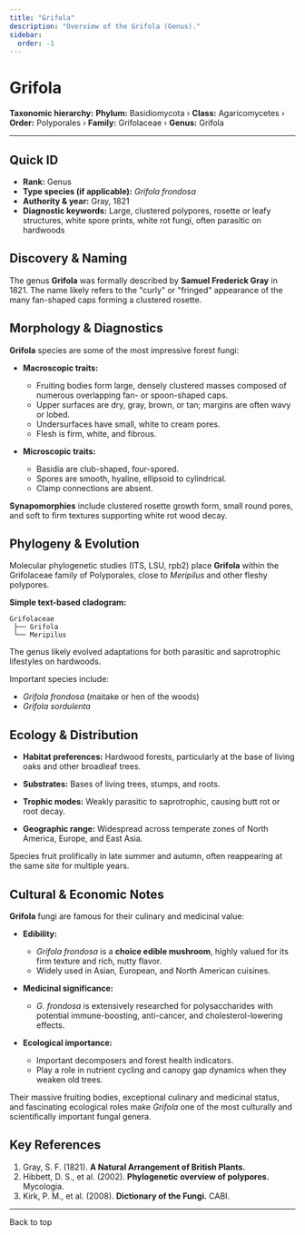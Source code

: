 ```yaml
---
title: "Grifola"
description: "Overview of the Grifola (Genus)."
sidebar:
  order: -1
---
```



# Grifola <Badge variant="note" text="Genus" />

**Taxonomic hierarchy:** **Phylum:** Basidiomycota › **Class:** Agaricomycetes › **Order:** Polyporales › **Family:** Grifolaceae › **Genus:** Grifola

---

## Quick ID
* **Rank:** Genus  
* **Type species (if applicable):** _Grifola frondosa_  
* **Authority & year:** Gray, 1821  
* **Diagnostic keywords:** Large, clustered polypores, rosette or leafy structures, white spore prints, white rot fungi, often parasitic on hardwoods  

## Discovery & Naming
The genus **Grifola** was formally described by **Samuel Frederick Gray** in 1821. The name likely refers to the "curly" or "fringed" appearance of the many fan-shaped caps forming a clustered rosette.

## Morphology & Diagnostics
**Grifola** species are some of the most impressive forest fungi:

- **Macroscopic traits:**
  - Fruiting bodies form large, densely clustered masses composed of numerous overlapping fan- or spoon-shaped caps.
  - Upper surfaces are dry, gray, brown, or tan; margins are often wavy or lobed.
  - Undersurfaces have small, white to cream pores.
  - Flesh is firm, white, and fibrous.

- **Microscopic traits:**
  - Basidia are club-shaped, four-spored.
  - Spores are smooth, hyaline, ellipsoid to cylindrical.
  - Clamp connections are absent.

**Synapomorphies** include clustered rosette growth form, small round pores, and soft to firm textures supporting white rot wood decay.

## Phylogeny & Evolution
Molecular phylogenetic studies (ITS, LSU, rpb2) place **Grifola** within the Grifolaceae family of Polyporales, close to _Meripilus_ and other fleshy polypores.

**Simple text-based cladogram:**
```
Grifolaceae
 ├── Grifola
 └── Meripilus
```
The genus likely evolved adaptations for both parasitic and saprotrophic lifestyles on hardwoods.

Important species include:

- _Grifola frondosa_ (maitake or hen of the woods)
- _Grifola sordulenta_

## Ecology & Distribution
- **Habitat preferences:** Hardwood forests, particularly at the base of living oaks and other broadleaf trees.
- **Substrates:** Bases of living trees, stumps, and roots.
- **Trophic modes:** Weakly parasitic to saprotrophic, causing butt rot or root decay.

- **Geographic range:** Widespread across temperate zones of North America, Europe, and East Asia.

Species fruit prolifically in late summer and autumn, often reappearing at the same site for multiple years.

## Cultural & Economic Notes
**Grifola** fungi are famous for their culinary and medicinal value:

- **Edibility:**
  - _Grifola frondosa_ is a **choice edible mushroom**, highly valued for its firm texture and rich, nutty flavor.
  - Widely used in Asian, European, and North American cuisines.

- **Medicinal significance:**
  - _G. frondosa_ is extensively researched for polysaccharides with potential immune-boosting, anti-cancer, and cholesterol-lowering effects.

- **Ecological importance:**
  - Important decomposers and forest health indicators.
  - Play a role in nutrient cycling and canopy gap dynamics when they weaken old trees.

Their massive fruiting bodies, exceptional culinary and medicinal status, and fascinating ecological roles make _Grifola_ one of the most culturally and scientifically important fungal genera.

## Key References
1. Gray, S. F. (1821). **A Natural Arrangement of British Plants.**  
2. Hibbett, D. S., et al. (2002). **Phylogenetic overview of polypores.** Mycologia.  
3. Kirk, P. M., et al. (2008). **Dictionary of the Fungi.** CABI.

---

<LinkButton href="#top" variant="minimal" icon="arrow-up">
  Back to top
</LinkButton>

